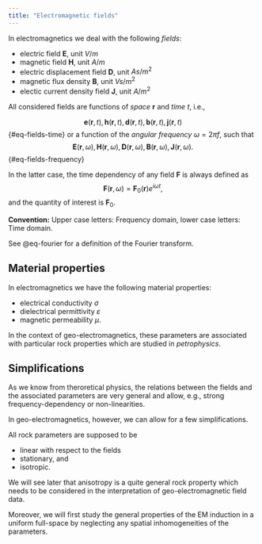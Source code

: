 ```yaml
---
title: "Electromagnetic fields"
---
```


In electromagnetics we deal with the following *fields*:

-   electric field $\mathbf E$, unit $V / m$
-   magnetic field $\mathbf H$, unit $A / m$
-   electric displacement field $\mathbf D$, unit $As / m^2$
-   magnetic flux density $\mathbf B$, unit $Vs / m^2$
-   electic current density field $\mathbf J$, unit $A / m^2$

All considered fields are functions of *space* $\mathbf r$ and *time* $t$, i.e.,

$$
\mathbf e(\mathbf r, t), \mathbf h(\mathbf r, t), \mathbf d(\mathbf r, t), \mathbf b(\mathbf r, t),
\mathbf j(\mathbf r, t)
$$ {#eq-fields-time} 
or a function of the *angular frequency* $\omega = 2 \pi f$, such that 
$$
\mathbf E(\mathbf r, \omega), \mathbf H(\mathbf r, \omega), \mathbf D(\mathbf r, \omega), \mathbf B(\mathbf r, \omega),
\mathbf J(\mathbf r, \omega).
$$ {#eq-fields-frequency} 

In the latter case, the time dependency of any field $\mathbf F$ is always defined as 
$$ 
\mathbf F(\mathbf r, \omega) = \mathbf F_0(\mathbf r) e^{i \omega t},
$$
and the quantity of interest is $\mathbf F_0$.

**Convention:** Upper case letters: Frequency domain, lower case letters: Time domain.

See @eq-fourier for a definition of the Fourier transform.

## Material properties

In electromagnetics we have the following material properties:

-   electrical conductivity $\sigma$
-   dielectrical permittivity $\varepsilon$
-   magnetic permeability $\mu$.

In the context of geo-electromagnetics, these parameters are associated with particular rock properties which are studied in *petrophysics*.

## Simplifications

As we know from theroretical physics, the relations between the fields and the associated parameters are very general and allow, e.g., strong frequency-dependency or non-linearities.

In geo-electromagnetics, however, we can allow for a few simplifications.

All rock parameters are supposed to be

-   linear with respect to the fields
-   stationary, and
-   isotropic.

We will see later that anisotropy is a quite general rock property which needs to be considered in the interpretation of geo-electromagnetic field data.

Moreover, we will first study the general properties of the EM induction in a uniform full-space by neglecting any spatial inhomogeneities of the parameters.
